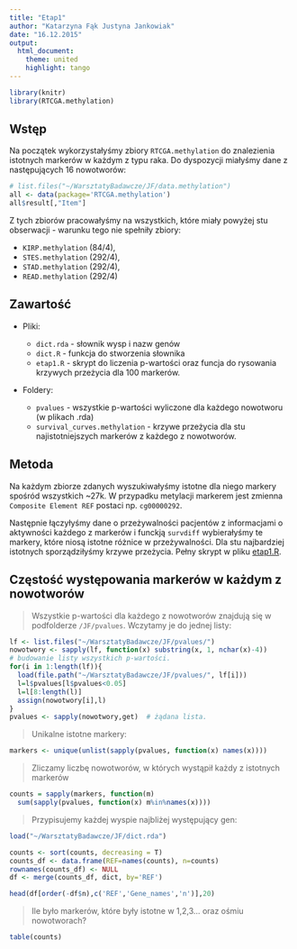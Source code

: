 ```yaml
---
title: "Etap1"
author: "Katarzyna Fąk Justyna Jankowiak"
date: "16.12.2015"
output:
  html_document:
    theme: united
    highlight: tango
---
```


```r
library(knitr)
library(RTCGA.methylation)
```

## Wstęp
Na początek wykorzystałyśmy zbiory `RTCGA.methylation` do znalezienia istotnych markerów w każdym z typu raka. Do dyspozycji miałyśmy dane z następujących 16 nowotworów:

```r
# list.files("~/WarsztatyBadawcze/JF/data.methylation")
all <- data(package='RTCGA.methylation')
all$result[,"Item"]
```

Z tych zbiorów pracowałyśmy na wszystkich, które miały powyżej stu obserwacji - warunku tego nie spełniły zbiory: 

* `KIRP.methylation` (84/4),
* `STES.methylation` (292/4),
* `STAD.methylation` (292/4),
* `READ.methylation` (292/4)

## Zawartość 

* Pliki:

    - `dict.rda` - słownik wysp i nazw genów
    - `dict.R` - funkcja do stworzenia słownika
    - `etap1.R` - skrypt do liczenia p-wartości oraz funcja do rysowania krzywych przeżycia dla 100 markerów.
  
* Foldery:

    - `pvalues` - wszystkie p-wartości wyliczone dla każdego nowotworu (w plikach .rda)
    - `survival_curves.methylation` - krzywe przeżycia dla stu najistotniejszych markerów z każdego z nowotworów.

## Metoda

Na każdym zbiorze zdanych wyszukiwałyśmy istotne dla niego markery spośród wszystkich ~27k. W przypadku metylacji markerem jest zmienna `Composite Element REF` postaci np. `cg00000292`. 

Następnie łączyłyśmy dane o przeżywalności pacjentów z informacjami o aktywności każdego z markerów i funckją `survdiff` wybierałyśmy te markery, które niosą istotne różnice w przeżywalności. Dla stu najbardziej istotnych sporządziłyśmy krzywe przeżycia. Pełny skrypt w pliku [etap1.R](etap1.R).


## Częstość występowania markerów w każdym z nowotworów

> Wszystkie p-wartości dla każdego z nowotworów znajdują się w podfolderze `/JF/pvalues`. Wczytamy je do jednej listy:

```r
lf <- list.files("~/WarsztatyBadawcze/JF/pvalues/")
nowotwory <- sapply(lf, function(x) substring(x, 1, nchar(x)-4))
# budowanie listy wszystkich p-wartości.
for(i in 1:length(lf)){
  load(file.path("~/WarsztatyBadawcze/JF/pvalues/", lf[i]))
  l=l$pvalues[l$pvalues<0.05]
  l=l[8:length(l)]
  assign(nowotwory[i],l)
}
pvalues <- sapply(nowotwory,get)  # żądana lista.
```

> Unikalne istotne markery:

```r
markers <- unique(unlist(sapply(pvalues, function(x) names(x))))
```

> Zliczamy liczbę nowotworów, w których wystąpił każdy z istotnych markerów

```r
counts = sapply(markers, function(m)
  sum(sapply(pvalues, function(x) m%in%names(x))))
```

> Przypisujemy każdej wyspie najbliżej występujący gen:

```r
load("~/WarsztatyBadawcze/JF/dict.rda")

counts <- sort(counts, decreasing = T)
counts_df <- data.frame(REF=names(counts), n=counts)
rownames(counts_df) <- NULL
df <- merge(counts_df, dict, by='REF')
```

```r
head(df[order(-df$n),c('REF','Gene_names','n')],20)
```

> Ile było markerów, które były istotne w 1,2,3... oraz ośmiu nowotworach?

```r
table(counts)
```


